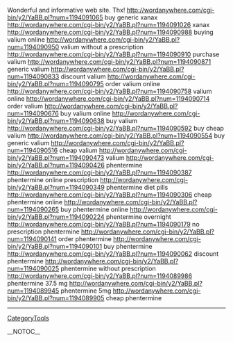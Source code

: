 Wonderful and informative web site. Thx! http://wordanywhere.com/cgi-bin/y2/YaBB.pl?num=1194091065 buy generic xanax
http://wordanywhere.com/cgi-bin/y2/YaBB.pl?num=1194091026 xanax
http://wordanywhere.com/cgi-bin/y2/YaBB.pl?num=1194090988 buying valium online
http://wordanywhere.com/cgi-bin/y2/YaBB.pl?num=1194090950 valium without a prescription
http://wordanywhere.com/cgi-bin/y2/YaBB.pl?num=1194090910 purchase valium
http://wordanywhere.com/cgi-bin/y2/YaBB.pl?num=1194090871 generic valium
http://wordanywhere.com/cgi-bin/y2/YaBB.pl?num=1194090833 discount valium
http://wordanywhere.com/cgi-bin/y2/YaBB.pl?num=1194090795 order valium online
http://wordanywhere.com/cgi-bin/y2/YaBB.pl?num=1194090758 valium online
http://wordanywhere.com/cgi-bin/y2/YaBB.pl?num=1194090714 order valium
http://wordanywhere.com/cgi-bin/y2/YaBB.pl?num=1194090676 buy valium online
http://wordanywhere.com/cgi-bin/y2/YaBB.pl?num=1194090638 buy valium
http://wordanywhere.com/cgi-bin/y2/YaBB.pl?num=1194090592 buy cheap valium
http://wordanywhere.com/cgi-bin/y2/YaBB.pl?num=1194090554 buy generic valium
http://wordanywhere.com/cgi-bin/y2/YaBB.pl?num=1194090516 cheap valium
http://wordanywhere.com/cgi-bin/y2/YaBB.pl?num=1194090473 valium
http://wordanywhere.com/cgi-bin/y2/YaBB.pl?num=1194090426 phentermine
http://wordanywhere.com/cgi-bin/y2/YaBB.pl?num=1194090387 phentermine online prescription
http://wordanywhere.com/cgi-bin/y2/YaBB.pl?num=1194090349 phentermine diet pills
http://wordanywhere.com/cgi-bin/y2/YaBB.pl?num=1194090306 cheap phentermine online
http://wordanywhere.com/cgi-bin/y2/YaBB.pl?num=1194090265 buy phentermine online
http://wordanywhere.com/cgi-bin/y2/YaBB.pl?num=1194090224 phentermine overnight
http://wordanywhere.com/cgi-bin/y2/YaBB.pl?num=1194090179 no prescription phentermine
http://wordanywhere.com/cgi-bin/y2/YaBB.pl?num=1194090141 order phentermine
http://wordanywhere.com/cgi-bin/y2/YaBB.pl?num=1194090101 buy phentermine
http://wordanywhere.com/cgi-bin/y2/YaBB.pl?num=1194090062 discount phentermine
http://wordanywhere.com/cgi-bin/y2/YaBB.pl?num=1194090025 phentermine without prescription
http://wordanywhere.com/cgi-bin/y2/YaBB.pl?num=1194089986 phentermine 37.5 mg
http://wordanywhere.com/cgi-bin/y2/YaBB.pl?num=1194089945 phentermine 5mg
http://wordanywhere.com/cgi-bin/y2/YaBB.pl?num=1194089905 cheap phentermine
----
[[CategoryTools]]

__NOTOC__